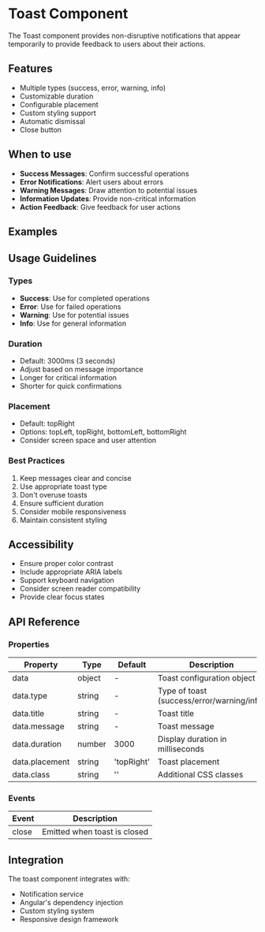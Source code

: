 
<Meta of={ToastStories} />

# Toast Component

The Toast component provides non-disruptive notifications that appear temporarily to provide feedback to users about their actions.

## Features

- Multiple types (success, error, warning, info)
- Customizable duration
- Configurable placement
- Custom styling support
- Automatic dismissal
- Close button

## When to use

- **Success Messages**: Confirm successful operations
- **Error Notifications**: Alert users about errors
- **Warning Messages**: Draw attention to potential issues
- **Information Updates**: Provide non-critical information
- **Action Feedback**: Give feedback for user actions

## Examples

<Primary />

## Usage Guidelines

### Types
- **Success**: Use for completed operations
- **Error**: Use for failed operations
- **Warning**: Use for potential issues
- **Info**: Use for general information

### Duration
- Default: 3000ms (3 seconds)
- Adjust based on message importance
- Longer for critical information
- Shorter for quick confirmations

### Placement
- Default: topRight
- Options: topLeft, topRight, bottomLeft, bottomRight
- Consider screen space and user attention

### Best Practices
1. Keep messages clear and concise
2. Use appropriate toast type
3. Don't overuse toasts
4. Ensure sufficient duration
5. Consider mobile responsiveness
6. Maintain consistent styling

## Accessibility

- Ensure proper color contrast
- Include appropriate ARIA labels
- Support keyboard navigation
- Consider screen reader compatibility
- Provide clear focus states

## API Reference

<Controls />

### Properties

| Property | Type | Default | Description |
|----------|------|---------|-------------|
| data | object | - | Toast configuration object |
| data.type | string | - | Type of toast (success/error/warning/info) |
| data.title | string | - | Toast title |
| data.message | string | - | Toast message |
| data.duration | number | 3000 | Display duration in milliseconds |
| data.placement | string | 'topRight' | Toast placement |
| data.class | string | '' | Additional CSS classes |

### Events

| Event | Description |
|-------|-------------|
| close | Emitted when toast is closed |

## Integration

The toast component integrates with:
- Notification service
- Angular's dependency injection
- Custom styling system
- Responsive design framework
